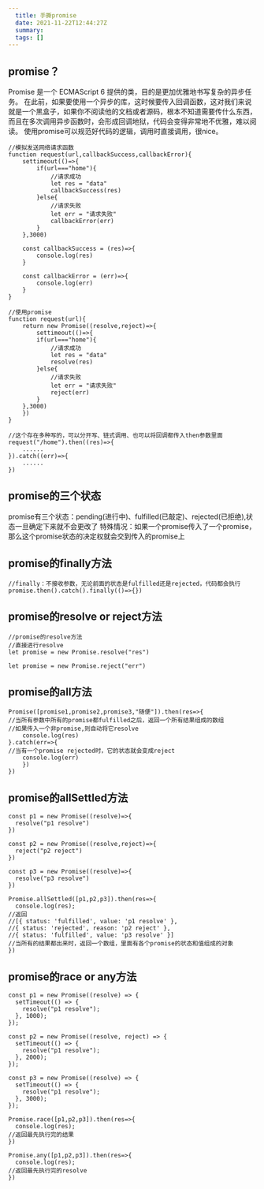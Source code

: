 ```yaml
---
  title: 手撕promise
  date: 2021-11-22T12:44:27Z
  summary:
  tags: []
---
```

  
  ## promise？
Promise 是一个 ECMAScript 6 提供的类，目的是更加优雅地书写复杂的异步任务。
在此前，如果要使用一个异步的库，这时候要传入回调函数，这对我们来说就是一个黑盒子，如果你不阅读他的文档或者源码，根本不知道需要传什么东西，而且在多次调用异步函数时，会形成回调地狱，代码会变得非常地不优雅，难以阅读。
使用promise可以规范好代码的逻辑，调用时直接调用，很nice。
```
//模拟发送网络请求函数
function request(url,callbackSuccess,callbackError){
	settimeout(()=>{
		if(url==="home"){
			//请求成功
			let res = "data"
			callbackSuccess(res)
		}else{
			//请求失败
			let err = "请求失败"
			callbackError(err)
		}
	},3000)
	
	const callbackSuccess = (res)=>{
		console.log(res)
	}
	
	const callbackError = (err)=>{
		console.log(err)
	}
}

//使用promise
function request(url){
	return new Promise((resolve,reject)=>{
		settimeout(()=>{
		if(url==="home"){
			//请求成功
			let res = "data"
			resolve(res)
		}else{
			//请求失败
			let err = "请求失败"
			reject(err)
		}
	},3000)
	})
}

//这个存在多种写的，可以分开写、链式调用、也可以将回调都传入then参数里面
request("/home").then((res)=>{
	......
}).catch((err)=>{
	......
})
```
## promise的三个状态
promise有三个状态：pending(进行中)、fulfilled(已敲定)、rejected(已拒绝),状态一旦确定下来就不会更改了
特殊情况：如果一个promise传入了一个promise，那么这个promise状态的决定权就会交到传入的promise上
## promise的finally方法
```
//finally：不接收参数，无论前面的状态是fulfilled还是rejected，代码都会执行
promise.then().catch().finally(()=>{})
```
## promise的resolve or reject方法
```
//promise的resolve方法
//直接进行resolve
let promise = new Promise.resolve("res")

let promise = new Promise.reject("err")
```
## promise的all方法
```
Promise([promise1,promise2,promise3,"随便"]).then(res=>{
//当所有参数中所有的promise都fulfilled之后，返回一个所有结果组成的数组
//如果传入一个非promise,则自动将它resolve
	console.log(res)
}.catch(err=>{
//当有一个promise rejected时，它的状态就会变成reject
	console.log(err)
	})
})
```
## promise的allSettled方法
```
const p1 = new Promise((resolve)=>{
  resolve("p1 resolve")
})

const p2 = new Promise((resolve,reject)=>{
  reject("p2 reject")
})

const p3 = new Promise((resolve)=>{
  resolve("p3 resolve")
})

Promise.allSettled([p1,p2,p3]).then(res=>{
  console.log(res);
//返回
//[{ status: 'fulfilled', value: 'p1 resolve' },
//{ status: 'rejected', reason: 'p2 reject' },
//{ status: 'fulfilled', value: 'p3 resolve' }]
//当所有的结果都出来时，返回一个数组，里面有各个promise的状态和值组成的对象
})
```
## promise的race or any方法
```
const p1 = new Promise((resolve) => {
  setTimeout(() => {
    resolve("p1 resolve");
  }, 1000);
});

const p2 = new Promise((resolve, reject) => {
  setTimeout(() => {
    resolve("p1 resolve");
  }, 2000);
});

const p3 = new Promise((resolve) => {
  setTimeout(() => {
    resolve("p1 resolve");
  }, 3000);
});

Promise.race([p1,p2,p3]).then(res=>{
  console.log(res);
//返回最先执行完的结果
})

Promise.any([p1,p2,p3]).then(res=>{
  console.log(res);
//返回最先执行完的resolve
})
```
  